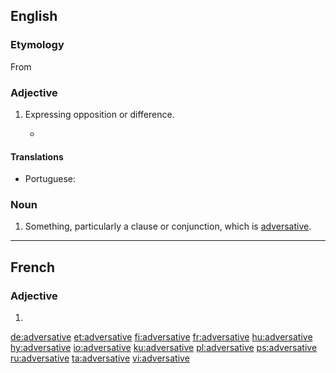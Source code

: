 ==English==

===Etymology===
From {{etyl|la|en}} {{m|la|adversativus||of conjunctions, expressing opposition}}

===Adjective===
{{en-adj|-}}

# {{label|en|linguistics}} Expressing opposition or difference.
#* {{quote-book|title=Divorce in the New Testament‎|page=155|author=Raymond F. Collins|year=1992|passage=In Matthew's Q-source, this short sentence may have been introduced by the strong '''adversative''' conjunction, "but" (alla).}}

====Translations====
{{trans-top|expressing opposition or difference}}
* Portuguese: {{t+|pt|adversativo}}
{{trans-mid}}
{{trans-bottom}}

===Noun===
{{en-noun}}

# {{label|en|rare|dated}} Something, particularly a clause or conjunction, which is [[#Adjective|adversative]].

----

==French==

===Adjective===
{{fr-adj-form}}

# {{feminine of|adversatif|lang=fr}}

[[de:adversative]]
[[et:adversative]]
[[fi:adversative]]
[[fr:adversative]]
[[hu:adversative]]
[[hy:adversative]]
[[io:adversative]]
[[ku:adversative]]
[[pl:adversative]]
[[ps:adversative]]
[[ru:adversative]]
[[ta:adversative]]
[[vi:adversative]]